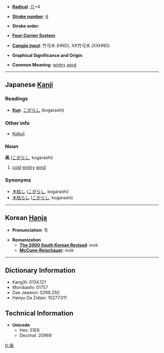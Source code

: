 * '''[[Wiktionary:Chinese radical index| Radical]]''': [[Wiktionary:Chinese radical index 几|几]]+4

* '''[[Wiktionary:Chinese total strokes index|Stroke number]]''': [[Wiktionary:Chinese total strokes index 6|6]]

* '''Stroke order''': 

* '''[[Wiktionary:Chinese four corner index|Four-Corner System]]''': 

* '''[[Wiktionary:Chinese Cangjie index|Cangjie input]]''': 竹弓木 (HND), XX竹弓木 (XXHND)

* '''Graphical Significance and Origin''': 

* '''Common Meaning''': [[wintry]] [[wind]]

----

== Japanese [[Kanji]] ==
===Readings===
* '''[[Kun]]''': [[こがらし]] (kogarashi)
===Other info===
*[[Kokuji]]
===Noun===
'''凩''' ([[こがらし]], kogarashi)

#[[cold]] [[wintry]] [[wind]]
===Synonyms===
*[[木枯し]] ([[こがらし]], kogarashi)
*[[木枯らし]]  ([[こがらし]], kogarashi)
----

== Korean [[Hanja]] ==

* '''Pronunciation''': 목

* '''Romanization'''
** '''[[The 2000 South Korean Revised Romanization|The 2000 South Korean Revised]]''': mok
** '''[[McCune-Reischauer]]''': mok

----

== Dictionary Information ==

* KangXi: 0134.121
* Morobashi: 01757
* Dae Jaweon: 0299.250
* Hanyu Da Zidian: 10277.011

== Technical Information ==

* '''Unicode''':
** Hex: 51E9
** Decimal: 20969

[[fr:凩]]